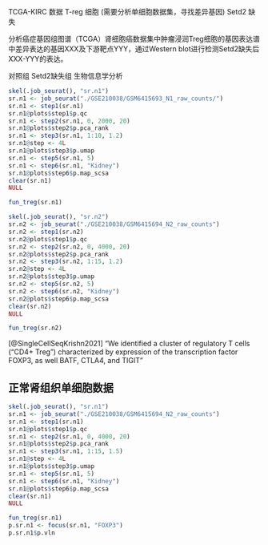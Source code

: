 TCGA-KIRC 数据
T-reg 细胞 (需要分析单细胞数据集，寻找差异基因) 
Setd2 缺失

分析癌症基因组图谱（TCGA）肾细胞癌数据集中肿瘤浸润Treg细胞的基因表达谱中差异表达的基因XXX及下游靶点YYY，通过Western blot进行检测Setd2缺失后XXX-YYY的表达。

对照组	Setd2缺失组
生物信息学分析		

```r

skel(.job_seurat(), "sr.n1")
sr.n1 <- job_seurat("./GSE210038/GSM6415693_N1_raw_counts/")
sr.n1 <- step1(sr.n1)
sr.n1@plots$step1$p.qc
sr.n1 <- step2(sr.n1, 0, 2000, 20)
sr.n1@plots$step2$p.pca_rank
sr.n1 <- step3(sr.n1, 1:10, 1.2)
sr.n1@step <- 4L
sr.n1@plots$step3$p.umap
sr.n1 <- step5(sr.n1, 5)
sr.n1 <- step6(sr.n1, "Kidney")
sr.n1@plots$step6$p.map_scsa
clear(sr.n1)
NULL

fun_treg(sr.n1)

skel(.job_seurat(), "sr.n2")
sr.n2 <- job_seurat("./GSE210038/GSM6415694_N2_raw_counts")
sr.n2 <- step1(sr.n2)
sr.n2@plots$step1$p.qc
sr.n2 <- step2(sr.n2, 0, 4000, 20)
sr.n2@plots$step2$p.pca_rank
sr.n2 <- step3(sr.n2, 1:15, 1.2)
sr.n2@step <- 4L
sr.n2@plots$step3$p.umap
sr.n2 <- step5(sr.n2, 5)
sr.n2 <- step6(sr.n2, "Kidney")
sr.n2@plots$step6$p.map_scsa
clear(sr.n2)
NULL

fun_treg(sr.n2)


```

[@SingleCellSeqKrishn2021]
"We identified a cluster of regulatory T cells (“CD4+ Treg”) characterized by
expression of the transcription factor FOXP3, as well BATF, CTLA4, and TIGIT"


## 正常肾组织单细胞数据

```r
skel(.job_seurat(), "sr.n1")
sr.n1 <- job_seurat("./GSE210038/GSM6415694_N2_raw_counts")
sr.n1 <- step1(sr.n1)
sr.n1@plots$step1$p.qc
sr.n1 <- step2(sr.n1, 0, 4000, 20)
sr.n1@plots$step2$p.pca_rank
sr.n1 <- step3(sr.n1, 1:15, 1.5)
sr.n1@step <- 4L
sr.n1@plots$step3$p.umap
sr.n1 <- step5(sr.n1, 5)
sr.n1 <- step6(sr.n1, "Kidney")
sr.n1@plots$step6$p.map_scsa
clear(sr.n1)
NULL

fun_treg(sr.n1)
p.sr.n1 <- focus(sr.n1, "FOXP3")
p.sr.n1$p.vln
```


